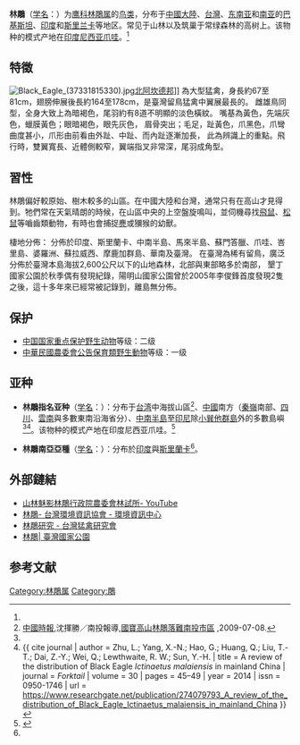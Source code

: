 {{speciesbox
| name = 林鵰
| status = LC 
| status_system = IUCN3.1 
| status_ref = <ref name = iucn>{{IUCN|id=22696019 |title=''Ictinaetus malaiensis'' |assessors=[[BirdLife_International|BirdLife International]] |version=2020.2|year=2016 |accessdate=1 October 2016}} 数据库資料包含說明此物種被編入無危級別的原因</ref>
| image = Black_eagle.jpg
| image_caption = 
| genus = Ictinaetus
| species = malaiensis
| parent_authority = [[愛德華·布萊思|Blyth]], 1843
| authority = ([[康拉德·雅各·特明克|Temminck]], 1822)<ref name='id1553'>{{cite web| url =http://www.bioinfo.cn/db05/BjdwSpecies.php?action=view&id=1553| title =林鵰| work =《中国动物物种编目数据库》| publisher =中国科学院微生物研究所| author =中国科学院动物研究所| accessdate =2009-04-04| archive-date =2016-03-05| archive-url =https://web.archive.org/web/20160305055957/http://www.bioinfo.cn/db05/BjdwSpecies.php?action=view&id=1553| dead-url =yes}}</ref>
| synonyms = 
*''Neopus malayensis''
*''Ictinaetus malayensis''
*''Aquila pernigra''
}}

'''林鵰'''（[[学名|学名]]：{{lang|la|''Ictinaetus malayensis''}}）为[[鹰科|鹰科]][[林鵰属|林鵰属]]的[[鸟类|鸟类]]，分布于[[中國大陸|中國大陸]]、[[台灣|台灣]]、[[东南亚|东南亚]]和[[南亚|南亚]]的[[巴基斯坦|巴基斯坦]]、[[印度|印度]]和[[斯里兰卡|斯里兰卡]]等地区。常见于山林以及筑巢于常绿森林的高树上。该物种的模式产地在[[印度尼西亚|印度尼西亚]][[爪哇|爪哇]]。<ref name='id1553'/>

==特徵==
[[File:Black_Eagle_(37331815330).jpg|thumb]][[北阿坎德邦|北阿坎德邦]]]]
為大型猛禽，身長約67至81cm，翅膀伸展後長約164至178cm，是臺灣留鳥猛禽中翼展最長的。
雌雄鳥同型，全身大致上為暗褐色，尾羽約有8道不明顯的淡色橫紋。
嘴基為黃色，先端灰色，蠟膜黃色；眼暗褐色，眼先灰色，
眉骨突出；毛足，趾黃色，爪黑色，爪彎曲度甚小，爪形由前看由外趾、中趾、而內趾逐漸加長，
此為辨識上的重點。飛行時，雙翼寬長、近體側較窄，翼端指叉非常深，尾羽成角型。

==習性==
林鵰偏好較原始、樹木較多的山區。在中國大陸和台灣，通常只有在高山才見得到。牠們常在天氣晴朗的時候，在山區中央的上空盤旋鳴叫，並伺機尋找[[飛鼠|飛鼠]]、[[松鼠|松鼠]]等嚙齒類動物，有時也會捕捉[[麂|麂]]或獼猴的幼獸。

棲地分佈：
分佈於印度、斯里蘭卡、中南半島、馬來半島、蘇門答臘、爪哇、峇里島、婆羅洲、蘇拉威西、摩鹿加群島、華南及臺灣。
在臺灣為稀有留鳥，廣泛分佈於臺灣本島海拔2,600公尺以下的山地森林，北部與東部略多於南部，
墾丁國家公園於秋季偶有發現紀錄，陽明山國家公園曾於2005年李俊鋒首度發現2隻之後，這十多年來已經常被記錄到，離島無分佈。

==保护==
*[[中國國家重點保護野生動物名錄|中国国家重点保护野生动物]]等级：二级
*[[臺灣保育物種列表|中華民國農委會公告保育類野生動物]]等级：一级

==亚种==
*'''林鵰指名亚种'''（[[学名|学名]]：{{lang|la|''Ictinaetus malaiensis malaiensis''}}）：分布于[[台湾|台湾]]中海拔山區<ref>[[中國時報|中國時報]],沈揮勝／南投報導,[http://video.chinatimes.com/video-cate-cnt.aspx?cid=6&nid=11129 國寶高山林鵰落難南投市區] {{Wayback|url=http://video.chinatimes.com/video-cate-cnt.aspx?cid=6&nid=11129 |date=20090709193806 }},2009-07-08.</ref>、[[中國|中國]]南方（[[秦嶺|秦嶺]]南部、[[四川|四川]]、[[雲南|雲南]]與多數東南沿海省分）、[[中南半島|中南半島]]至[[印尼|印尼]]除[[小巽他群島|小巽他群島]]外的多數島嶼<ref name = iucn/><ref name = Zhu>{{ cite journal | author = Zhu, L.; Yang, X.-N.; Hao, G.; Huang, Q.; Liu, T.-T.; Dai, Z.-Y.; Wei, Q.; Lewthwaite, R. W.; Sun, Y.-H. | title = A review of the distribution of Black Eagle ''Ictinaetus malaiensis'' in mainland China | journal = ''Forktail'' | volume = 30 | pages = 45–49 | year = 2014 | issn = 0950-1746 | url = https://www.researchgate.net/publication/274079793_A_review_of_the_distribution_of_Black_Eagle_Ictinaetus_malaiensis_in_mainland_China }}</ref>。该物种的模式产地在印度尼西亚爪哇。<ref name='id1554'>{{cite web| url =http://www.bioinfo.cn/db05/BjdwSpecies.php?action=view&id=1554| title =林鵰指名亚种| work =《中国动物物种编目数据库》| publisher =中国科学院微生物研究所| author =中国科学院动物研究所| accessdate =2009-04-04| deadurl =yes| archiveurl =https://web.archive.org/web/20131203122335/http://www.bioinfo.cn/db05/BjdwSpecies.php?action=view| archivedate =2013-12-03}}</ref>

*'''林鵰南亞亞種'''（[[学名|学名]]：{{lang|la|''Ictinaetus malaiensis perniger''}}）：分布於[[印度|印度]]與[[斯里蘭卡|斯里蘭卡]]<ref name = Zhu/>。

== 外部鏈結 ==
* [https://www.youtube.com/watch?v=dLL0DGZtq8U 山林魅影林鵰行政院農委會林試所- YouTube] {{Wayback|url=https://www.youtube.com/watch?v=dLL0DGZtq8U |date=20210505091113 }}
* [https://web.archive.org/web/20171018140301/http://www.e-info.org.tw/zh-hant/natural-valley/species/14201 林鵰- 台灣環境資訊協會 - 環境資訊中心]
* [http://raptor.org.tw/raptor-research/taiwan-journal-of-raptor-research/black-eagle-research.html 林鵰研究 - 台灣猛禽研究會] {{Wayback|url=http://raptor.org.tw/raptor-research/taiwan-journal-of-raptor-research/black-eagle-research.html |date=20210121105754 }}
* [http://np.cpami.gov.tw/youth/index.php?option=com_content&view=article&id=3929:2011-01-11-04-05-26&catid=24:2009-07-06-08-27-16&Itemid=34 林鵰| 臺灣國家公園] {{Wayback|url=http://np.cpami.gov.tw/youth/index.php?option=com_content&view=article&id=3929:2011-01-11-04-05-26&catid=24:2009-07-06-08-27-16&Itemid=34 |date=20190602151450 }}

== 参考文献 ==
{{reflist}}
{{Taxonbar|from=Q795439}}

[[Category:林鵰属|Category:林鵰属]]
[[Category:鵰|Category:鵰]]